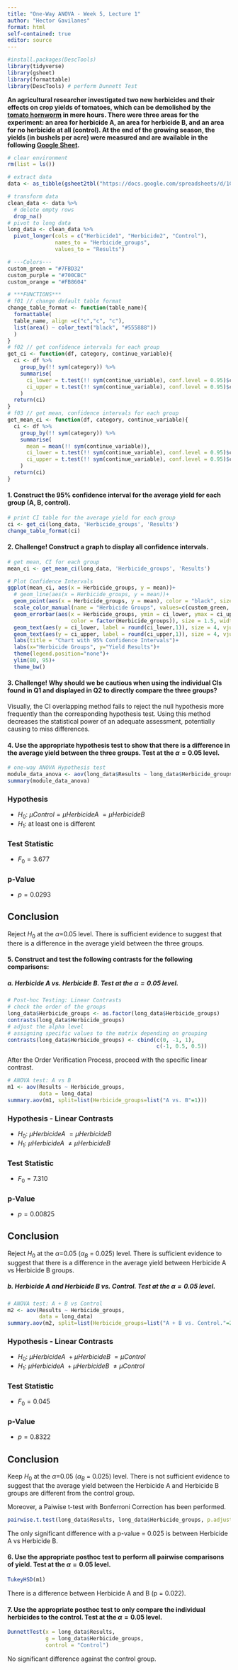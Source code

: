 ```yaml
---
title: "One-Way ANOVA - Week 5, Lecture 1"
author: "Hector Gavilanes"
format: html
self-contained: true
editor: source
---
```


```r
#install.packages(DescTools)
library(tidyverse)
library(gsheet)
library(formattable)
library(DescTools) # perform Dunnett Test
```

**An agricultural researcher investigated two new herbicides and their effects on crop yields of tomatoes, which can be demolished by the [tomato hornworm](https://extension.umn.edu/yard-and-garden-insects/tomato-hornworms) in mere hours. There were three areas for the experiment: an area for herbicide A, an area for herbicide B, and an area for no herbicide at all (control). At the end of the growing season, the yields (in bushels per acre) were measured and are available in the following [Google Sheet](https://docs.google.com/spreadsheets/d/1CFyuuWy-4YmVU3wkYuC8Uf3xW3qkpCnpF468NjBAhbY/edit#gid=0).**

```r
# clear environment
rm(list = ls())

# extract data
data <- as_tibble(gsheet2tbl("https://docs.google.com/spreadsheets/d/1CFyuuWy-4YmVU3wkYuC8Uf3xW3qkpCnpF468NjBAhbY/edit#gid=0"))

# transform data
clean_data <- data %>% 
  # delete empty rows
  drop_na()
# pivot to long data
long_data <- clean_data %>% 
  pivot_longer(cols = c("Herbicide1", "Herbicide2", "Control"),
               names_to = "Herbicide_groups",
               values_to = "Results")

# ---Colors---
custom_green = "#7FBD32"
custom_purple = "#700CBC"
custom_orange = "#FB8604"

# ***FUNCTIONS***
# f01 // change default table format
change_table_format <- function(table_name){
  formattable(
  table_name, align =c("c","c", "c"),
  list(area() ~ color_text("black", "#555888"))
  )
}
# f02 // get confidence intervals for each group
get_ci <- function(df, category, continue_variable){
  ci <- df %>% 
    group_by(!! sym(category)) %>%
    summarise(
      ci_lower = t.test(!! sym(continue_variable), conf.level = 0.95)$conf.int[1],
      ci_upper = t.test(!! sym(continue_variable), conf.level = 0.95)$conf.int[2]
    )
  return(ci)
}
# f03 // get mean, confidence intervals for each group
get_mean_ci <- function(df, category, continue_variable){
  ci <- df %>% 
    group_by(!! sym(category)) %>%
    summarise(
      mean = mean(!! sym(continue_variable)),
      ci_lower = t.test(!! sym(continue_variable), conf.level = 0.95)$conf.int[1],
      ci_upper = t.test(!! sym(continue_variable), conf.level = 0.95)$conf.int[2]
    )
  return(ci)
}
```

#### 1. Construct the 95% confidence interval for the average yield for each group (A, B, control).

```r
# print CI table for the average yield for each group
ci <- get_ci(long_data, 'Herbicide_groups', 'Results')
change_table_format(ci)
```

#### 2. Challenge! Construct a graph to display all confidence intervals.

```r
# get mean, CI for each group
mean_ci <- get_mean_ci(long_data, 'Herbicide_groups', 'Results')

# Plot Confidence Intervals
ggplot(mean_ci, aes(x = Herbicide_groups, y = mean))+
  # geom_line(aes(x = Herbicide_groups, y = mean))+
  geom_point(aes(x = Herbicide_groups, y = mean), color = "black", size = 3)+
  scale_color_manual(name = "Herbicide Groups", values=c(custom_green, custom_purple, custom_orange))+
  geom_errorbar(aes(x = Herbicide_groups, ymin = ci_lower, ymax = ci_upper, 
                    color = factor(Herbicide_groups)), size = 1.5, width = 0.4)+
  geom_text(aes(y = ci_lower, label = round(ci_lower,1)), size = 4, vjust = 2, color = "black")+
  geom_text(aes(y = ci_upper, label = round(ci_upper,1)), size = 4, vjust = -1, color = "black")+
  labs(title = "Chart with 95% Confidence Intervals")+
  labs(x="Herbicide Groups", y="Yield Results")+
  theme(legend.position="none")+
  ylim(80, 95)+
  theme_bw()
```

#### 3. Challenge! Why should we be cautious when using the individual CIs found in Q1 and displayed in Q2 to directly compare the three groups?
Visually, the CI overlapping method fails to reject the null hypothesis more frequently than the corresponding hypothesis test. Using this method decreases the statistical power of an adequate assessment, potentially causing to miss differences.

#### 4. Use the appropriate hypothesis test to show that there is a difference in the average yield between the three groups. Test at the $\alpha=0.05$ level.

```r
# one-way ANOVA Hypothesis test
module_data_anova <- aov(long_data$Results ~ long_data$Herbicide_groups)
summary(module_data_anova)
```
### Hypothesis
- $H_0$: $\mu Control = \mu HerbicideA\ = \mu HerbicideB$\
- $H_1$: at least one is different

### Test Statistic
- $F_0 = 3.677$

### p-Value
- $p = 0.0293$

## Conclusion
Reject $H_0$ at the $\alpha$=0.05 level. There is sufficient evidence to suggest that there is a difference in the average yield between the three groups.

#### 5. Construct and test the following contrasts for the following comparisons:

##### a. Herbicide A vs. Herbicide B. Test at the $\alpha=0.05$ level.

```r
# Post-hoc Testing: Linear Contrasts
# check the order of the groups
long_data$Herbicide_groups <- as.factor(long_data$Herbicide_groups)
contrasts(long_data$Herbicide_groups)
# adjust the alpha level
# assigning specific values to the matrix depending on grouping
contrasts(long_data$Herbicide_groups) <- cbind(c(0, -1, 1), 
                                               c(-1, 0.5, 0.5))
```
After the Order Verification Process, proceed with the specific linear contrast.

```r
# ANOVA test: A vs B
m1 <- aov(Results ~ Herbicide_groups, 
          data = long_data)
summary.aov(m1, split=list(Herbicide_groups=list("A vs. B"=1)))
```
### Hypothesis - Linear Contrasts
- $H_0$: $\mu HerbicideA\ = \mu HerbicideB$\
- $H_1$: $\mu HerbicideA\ \ne  \mu HerbicideB$\

### Test Statistic
- $F_0 = 7.310$

### p-Value
- $p = 0.00825$

## Conclusion
Reject $H_0$ at the $\alpha$=0.05 ($\alpha_B$ = 0.025) level. There is sufficient evidence to suggest that there is a difference in the average yield between Herbicide A vs Herbicide B groups.

##### b. Herbicide A and Herbicide B vs. Control. Test at the $\alpha=0.05$ level.

```r
# ANOVA test: A + B vs Control
m2 <- aov(Results ~ Herbicide_groups, 
          data = long_data)
summary.aov(m2, split=list(Herbicide_groups=list("A + B vs. Control."=2)))
```
### Hypothesis - Linear Contrasts
- $H_0$: $\mu HerbicideA\ + \mu HerbicideB\ = \mu Control$\
- $H_1$: $\mu HerbicideA\ +  \mu HerbicideB\ \ne \mu Control$\

### Test Statistic
- $F_0 = 0.045$

### p-Value
- $p = 0.8322$

## Conclusion
Keep $H_0$ at the $\alpha$=0.05 ($\alpha_B$ = 0.025) level. There is not sufficient evidence to suggest that the average yield between the Herbicide A and Herbicide B groups are different from the control group.

Moreover, a Paiwise t-test with Bonferroni Correction has been performed.
```r
pairwise.t.test(long_data$Results, long_data$Herbicide_groups, p.adjust.method = "bonferroni")
```
The only significant difference with a p-value = 0.025 is between Herbicide A vs Herbicide B.

#### 6. Use the appropriate posthoc test to perform all pairwise comparisons of yield. Test at the $\alpha=0.05$ level.

```r
TukeyHSD(m1)
```

There is a difference between Herbicide A and B (p = 0.022).

#### 7. Use the appropriate posthoc test to only compare the individual herbicides to the control. Test at the $\alpha=0.05$ level.

```r
DunnettTest(x = long_data$Results,
            g = long_data$Herbicide_groups,
            control = "Control")
```
No significant difference against the control group.